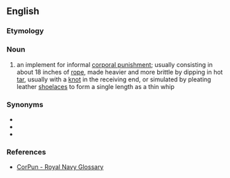 ==English==

===Etymology===
{{compound|en|[[sennit, sennet|sennet]]|whip}}

===Noun===
{{en-noun}}
# an implement for informal [[corporal punishment]]; usually consisting in about 18 inches of [[rope]], made heavier and more brittle by dipping in hot [[tar]], usually with a [[knot]] in the receiving end, or simulated by pleating leather [[shoelace]]s to form a single length as a thin whip

===Synonyms===
* {{l|en|bimmy}}
* {{l|en|teazer}}
* {{l|en|togey}}

===References===
* [http://www.corpun.com/ukrnr7.htm CorPun - Royal Navy Glossary]